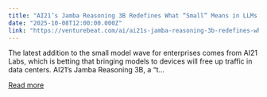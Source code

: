 ```yaml
---
title: "AI21’s Jamba Reasoning 3B Redefines What “Small” Means in LLMs — 250K Context on a Laptop"
date: "2025-10-08T12:00:00.000Z"
link: "https://venturebeat.com/ai/ai21s-jamba-reasoning-3b-redefines-what-small-means-in-llms-250k-context-on"
---
```


The latest addition to the small model wave for enterprises comes from AI21 Labs, which is betting that bringing models to devices will free up traffic in data centers. AI21’s Jamba Reasoning 3B, a “t...

[Read more](https://venturebeat.com/ai/ai21s-jamba-reasoning-3b-redefines-what-small-means-in-llms-250k-context-on)

